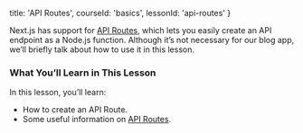 
  title: 'API Routes',
  courseId: 'basics',
  lessonId: 'api-routes'
}

Next.js has support for [API Routes](/docs/api-routes/introduction), which lets you easily create an API endpoint as a Node.js function. Although it’s not necessary for our blog app, we’ll briefly talk about how to use it in this lesson.

### What You’ll Learn in This Lesson

In this lesson, you’ll learn:

- How to create an API Route.
- Some useful information on [API Routes](/docs/api-routes/introduction).

